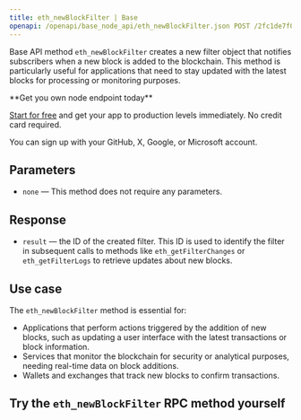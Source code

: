 ---
title: eth_newBlockFilter | Base
openapi: /openapi/base_node_api/eth_newBlockFilter.json POST /2fc1de7f08c0465f6a28e3c355e0cb14
---

Base API method `eth_newBlockFilter` creates a new filter object that notifies subscribers when a new block is added to the blockchain. This method is particularly useful for applications that need to stay updated with the latest blocks for processing or monitoring purposes.

<Check>
**Get you own node endpoint today**

[Start for free](https://console.chainstack.com/) and get your app to production levels immediately. No credit card required.

You can sign up with your GitHub, X, Google, or Microsoft account.
</Check>


## Parameters

* `none` — This method does not require any parameters.

## Response

* `result` — the ID of the created filter. This ID is used to identify the filter in subsequent calls to methods like `eth_getFilterChanges` or `eth_getFilterLogs` to retrieve updates about new blocks.

## Use case

The `eth_newBlockFilter` method is essential for:

* Applications that perform actions triggered by the addition of new blocks, such as updating a user interface with the latest transactions or block information.
* Services that monitor the blockchain for security or analytical purposes, needing real-time data on block additions.
* Wallets and exchanges that track new blocks to confirm transactions.

## Try the `eth_newBlockFilter` RPC method yourself